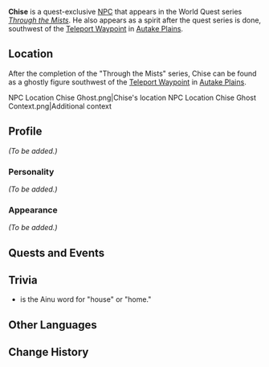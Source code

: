 {{Meta
<!-- REMOVE THIS TEMPLATE AFTER ADDING MISSING INFO -->
|missing_NPC_profile  = yes
}}
{{Character Infobox
|type             = Quest NPC
|deceased         = Past
|image            = <gallery>
NPC Chise.png|Human
NPC Ghost Chise.png|Ghost
</gallery>
|realname         = 
|region           = Inazuma
|affiliation      = 
|title            = 
}}
'''Chise''' is a quest-exclusive [[NPC]] that appears in the World Quest series ''[[Through the Mists]]''. He also appears as a spirit after the quest series is done, southwest of the [[Teleport Waypoint]] in [[Autake Plains]].

==Location==
After the completion of the "Through the Mists" series, Chise can be found as a ghostly figure southwest of the [[Teleport Waypoint]] in [[Autake Plains]].
<gallery>
NPC Location Chise Ghost.png|Chise's location
NPC Location Chise Ghost Context.png|Additional context
</gallery>

==Profile==
''(To be added.)''

===Personality===
''(To be added.)''

===Appearance===
''(To be added.)''

==Quests and Events==
{{Quests and Events}}

==Trivia==
* {{Lang|"Chise"|ain=チせ|ain_rm=cise}} is the Ainu word for "house" or "home."

==Other Languages==
{{Other Languages
|default_hidden = 1
|en      = Chise
|zhs     = 知世
|zhs_rm  = Zhīshì
|zht     = 知世
|zht_rm  = Zhīshì
|ja      = チセ
|ja_rm   = Chise
|ko      = 치세
|ko_rm   = Chise
|es      = Chise
|fr      = Chise
|ru      = Тисэ
|th      = Chise
|vi      = Chise
|de      = Chise
|id      = Chise
|pt      = Chise
|tr      = Chise
|it      = Chise
}}

==Change History==
{{Change History|2.2}}
<!--
==References==
{{Reflist}}-->